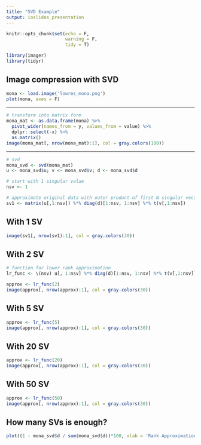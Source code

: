 ```yaml
---
title: "SVD Example"
output: ioslides_presentation
---
```


```r
knitr::opts_chunk$set(echo = F,
                      warning = F,
                      tidy = T)

library(imager)
library(tidyr)
```

## Image compression with SVD

```r
mona <- load.image('lowres_mona.png')
plot(mona, axes = F)
```

---

```r
# transform into matrix form
mona_mat <- as.data.frame(mona) %>% 
  pivot_wider(names_from = y, values_from = value) %>%
  dplyr::select(-x) %>%
  as.matrix()
image(mona_mat[, nrow(mona_mat):1], col = gray.colors(100))
```

---

```r
# svd
mona_svd <- svd(mona_mat)
u <- mona_svd$u; v <- mona_svd$v; d <- mona_svd$d

# start with 1 singular value
nsv <- 1

# approximate original data with outer product of first N singular vectors
sv1 <- matrix(u[,1:nsv]) %*% diag(d)[1:nsv, 1:nsv] %*% t(v[,1:nsv])
```

## With 1 SV

```r
image(sv1[, nrow(sv1):1], col = gray.colors(30))
```

## With 2 SV

```r
# function for lower rank approximation
lr_func <- \(nsv) u[, 1:nsv] %*% diag(d)[1:nsv, 1:nsv] %*% t(v[,1:nsv])

approx <- lr_func(2)
image(approx[, nrow(approx):1], col = gray.colors(30))
```

## With 5 SV

```r
approx <- lr_func(5)
image(approx[, nrow(approx):1], col = gray.colors(30))
```

## With 20 SV

```r
approx <- lr_func(20)
image(approx[, nrow(approx):1], col = gray.colors(30))
```

## With 50 SV

```r
approx <- lr_func(50)
image(approx[, nrow(approx):1], col = gray.colors(30))
```

## How many SVs is enough?

```r
plot((1 - mona_svd$d / sum(mona_svd$d))*100, xlab = 'Rank Approximation', ylab = "% Variance Explained", type = 'l')
```


